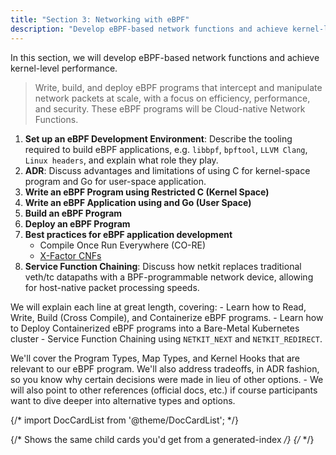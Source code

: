 ```yaml
---
title: "Section 3: Networking with eBPF"
description: "Develop eBPF-based network functions and achieve kernel-level performance."
---
```


In this section, we will develop eBPF-based network functions and achieve kernel-level performance.

> Write, build, and deploy eBPF programs that intercept and manipulate network packets at scale, with a focus on efficiency, performance, and security.
> These eBPF programs will be Cloud-native Network Functions.

1. **Set up an eBPF Development Environment**: Describe the tooling required to build eBPF applications, e.g. `libbpf`, `bpftool`, `LLVM Clang`, `Linux headers`, and explain what role they play.
1. **ADR**: Discuss advantages and limitations of using C for kernel-space program and Go for user-space application.
1. **Write an eBPF Program using Restricted C (Kernel Space)**
1. **Write an eBPF Application using and Go (User Space)**
1. **Build an eBPF Program**
1. **Deploy an eBPF Program**
1. **Best practices for eBPF application development**
	- Compile Once Run Everywhere (CO-RE)
	- [X-Factor CNFs](https://x.cnf.dev/)
1. **Service Function Chaining**: Discuss how netkit replaces traditional veth/tc datapaths with a BPF-programmable network device, allowing for host-native packet processing speeds.

We will explain each line at great length, covering:
	- Learn how to Read, Write, Build (Cross Compile), and Containerize eBPF programs.
	- Learn how to Deploy Containerized eBPF programs into a Bare-Metal Kubernetes cluster
	- Service Function Chaining using `NETKIT_NEXT` and `NETKIT_REDIRECT`.

We'll cover the Program Types, Map Types, and Kernel Hooks that are relevant to our eBPF program. We'll also address tradeoffs, in ADR fashion, so you know why certain decisions were made in lieu of other options.
	- We will also point to other references (official docs, etc.) if course participants want to dive deeper into alternative types and options.

{/* import DocCardList from '@theme/DocCardList'; */}

{/* Shows the same child cards you'd get from a generated-index */}
{/* <DocCardList /> */}